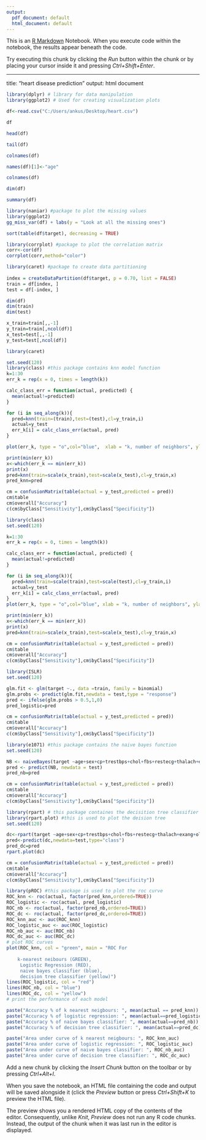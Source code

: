 ---
output:
  pdf_document: default
  html_document: default
---


This is an [R Markdown](http://rmarkdown.rstudio.com) Notebook. When you execute code within the notebook, the results appear beneath the code. 

Try executing this chunk by clicking the *Run* button within the chunk or by placing your cursor inside it and pressing *Ctrl+Shift+Enter*. 

---
title: "heart disease prediction"
output: html document

```{r}
library(dplyr) # library for data manipulation
library(ggplot2) # Used for creating visualization plots 
```

```{r}
df<-read.csv("C:/Users/ankus/Desktop/heart.csv")
```
```{r}
df
```


```{r}
head(df)
```


```{r}
tail(df)
```


```{r}
colnames(df)
```


```{r}
names(df)[1]<-"age"

colnames(df)
```
```{r}
dim(df)
```
```{r}
summary(df)
```


```{r}
library(naniar) #package to plot the missing values
library(ggplot2)
gg_miss_var(df) + labs(y = "Look at all the missing ones")

```
```{r}
sort(table(df$target), decreasing = TRUE)
```
```{r}
library(corrplot) #package to plot the correlation matrix
corr<-cor(df)
corrplot(corr,method="color")
```


```{r}
library(caret) #package to create data partitioning
 
index = createDataPartition(df$target, p = 0.70, list = FALSE)
train = df[index, ]
test = df[-index, ]
```

```{r}
dim(df)
dim(train)
dim(test)
```


```{r}
x_train=train[,,-1]
y_train=train[,ncol(df)]
x_test=test[,,-1]
y_test=test[,ncol(df)]
```


```{r}
library(caret)
```
```{r}
set.seed(120)
library(class) #this package contains knn model function
k=1:30
err_k = rep(x = 0, times = length(k))

calc_class_err = function(actual, predicted) {
  mean(actual!=predicted)
}

for (i in seq_along(k)){
  pred=knn(train=(train),test=(test),cl=y_train,i)
  actual=y_test
  err_k[i] = calc_class_err(actual, pred)
}

plot(err_k, type = "o",col="blue",  xlab = "k, number of neighbors", ylab = "classification error",main = "(Test) Error Rate vs Neighbors")

print(min(err_k))
x<-which(err_k == min(err_k))
print(x)
pred=knn(train=scale(x_train),test=scale(x_test),cl=y_train,x)
pred_knn=pred
```


```{r}
cm = confusionMatrix(table(actual = y_test,predicted = pred))
cm$table
cm$overall["Accuracy"]
c(cm$byClass["Sensitivity"],cm$byClass["Specificity"])
```


```{r}
library(class)
set.seed(120)

k=1:30
err_k = rep(x = 0, times = length(k))

calc_class_err = function(actual, predicted) {
  mean(actual!=predicted)
}

for (i in seq_along(k)){
  pred=knn(train=scale(train),test=scale(test),cl=y_train,i)
  actual=y_test
  err_k[i] = calc_class_err(actual, pred)
}
plot(err_k, type = "o",col="blue", xlab = "k, number of neighbors", ylab = "classification error", main = "(Test) Error Rate vs Neighbors")

print(min(err_k))
x<-which(err_k == min(err_k))
print(x)
pred=knn(train=scale(x_train),test=scale(x_test),cl=y_train,x)


```


```{r}
cm = confusionMatrix(table(actual = y_test,predicted = pred))
cm$table
cm$overall["Accuracy"]
c(cm$byClass["Sensitivity"],cm$byClass["Specificity"])
```


```{r}
library(ISLR)
set.seed(120)

glm.fit <- glm(target ~., data =train, family = binomial)
glm.probs <- predict(glm.fit,newdata = test,type = "response")
pred <- ifelse(glm.probs > 0.5,1,0)
pred_logistic=pred
```


```{r}
cm = confusionMatrix(table(actual = y_test,predicted = pred))
cm$table
cm$overall["Accuracy"]
c(cm$byClass["Sensitivity"],cm$byClass["Specificity"])
```


```{r}
library(e1071) #this package contains the naive bayes function
set.seed(120)

NB <- naiveBayes(target ~age+sex+cp+trestbps+chol+fbs+restecg+thalach+exang+oldpeak+slope+ca+thal, data = train)
pred <- predict(NB, newdata = test)
pred_nb=pred
```
```{r}
cm = confusionMatrix(table(actual = y_test,predicted = pred))
cm$table
cm$overall["Accuracy"]
c(cm$byClass["Sensitivity"],cm$byClass["Specificity"])
```
```{r}
library(rpart) # this package containes the decisition tree classifier
library(rpart.plot) #this is used to plot the deision tree
set.seed(120)

dc<-rpart(target ~age+sex+cp+trestbps+chol+fbs+restecg+thalach+exang+oldpeak+slope+ca+thal, data = train,method="class")
pred<-predict(dc,newdata=test,type="class")
pred_dc=pred
rpart.plot(dc)
```
```{r}
cm = confusionMatrix(table(actual = y_test,predicted = pred))
cm$table
cm$overall["Accuracy"]
c(cm$byClass["Sensitivity"],cm$byClass["Specificity"])
```
```{r}
library(pROC) #this package is used to plot the roc curve
ROC_knn <- roc(actual, factor(pred_knn,ordered=TRUE))
ROC_logistic <- roc(actual, pred_logistic)
ROC_nb <- roc(actual, factor(pred_nb,ordered=TRUE))
ROC_dc <- roc(actual, factor(pred_dc,ordered=TRUE))
ROC_knn_auc <- auc(ROC_knn)
ROC_logistic_auc <- auc(ROC_logistic)
ROC_nb_auc <- auc(ROC_nb)
ROC_dc_auc <- auc(ROC_dc)
# plot ROC curves
plot(ROC_knn, col = "green", main = "ROC For 
    
    k-nearest neibours (GREEN), 
     Logistic Regression (RED), 
     naive bayes classifier (blue), 
     decision tree classifier (yellow)")
lines(ROC_logistic, col = "red")
lines(ROC_nb, col = "blue")
lines(ROC_dc, col = "yellow")
# print the performance of each model

```
```{r}
paste("Accuracy % of k nearest neigbours: ", mean(actual == pred_knn))
paste("Accuracy % of logistic regression: ", mean(actual==pred_logistic))
paste("Accuracy % of naive bayes classifier: ", mean(actual==pred_nb))
paste("Accuracy % of decision tree classifier: ", mean(actual==pred_dc))

paste("Area under curve of k nearest neigbours: ", ROC_knn_auc)
paste("Area under curve of logistic regression: ", ROC_logistic_auc)
paste("Area under curve of naive bayes classifier: ", ROC_nb_auc)
paste("Area under curve of decision tree classifier: ", ROC_dc_auc)

```

Add a new chunk by clicking the *Insert Chunk* button on the toolbar or by pressing *Ctrl+Alt+I*.

When you save the notebook, an HTML file containing the code and output will be saved alongside it (click the *Preview* button or press *Ctrl+Shift+K* to preview the HTML file).

The preview shows you a rendered HTML copy of the contents of the editor. Consequently, unlike *Knit*, *Preview* does not run any R code chunks. Instead, the output of the chunk when it was last run in the editor is displayed.
